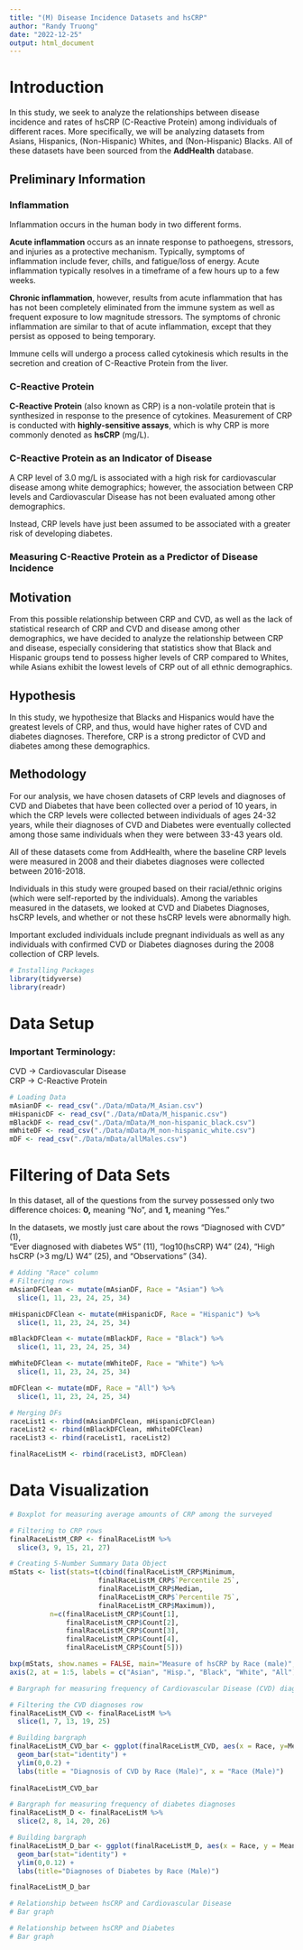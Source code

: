 ```yaml
---
title: "(M) Disease Incidence Datasets and hsCRP"
author: "Randy Truong"
date: "2022-12-25"
output: html_document
---
```


# Introduction
In this study, we seek to analyze the relationships between disease incidence and
rates of hsCRP (C-Reactive Protein) among individuals of different races. More specifically, we 
will be analyzing datasets from Asians, Hispanics, (Non-Hispanic) Whites, and
(Non-Hispanic) Blacks. All of these datasets have been sourced from the 
**AddHealth** database.

## Preliminary Information 
### Inflammation 
Inflammation occurs in the human body in two different forms. <br> 

**Acute inflammation** occurs as an innate response to pathoegens, stressors, 
and injuries as a protective mechanism. Typically, symptoms of inflammation 
include fever, chills, and fatigue/loss of energy. Acute inflammation typically 
resolves in a timeframe of a few hours up to a few weeks. <br> 

**Chronic inflammation**, however, results from acute 
inflammation that has has not been completely eliminated
from the immune system as well as frequent exposure to low
magnitude stressors. The symptoms of chronic inflammation are similar
to that of acute inflammation, except that they persist as opposed to 
being temporary. <br>

Immune cells will undergo a process called cytokinesis which results 
in the secretion and creation of C-Reactive Protein from the liver. <br>

### C-Reactive Protein 
**C-Reactive Protein** (also known as CRP) is a non-volatile protein that is synthesized in response to the presence of cytokines. 
Measurement of CRP is conducted with **highly-sensitive assays**, 
which is why CRP is more commonly denoted as **hsCRP** (mg/L). <br> 

### C-Reactive Protein as an Indicator of Disease 
A CRP level of 3.0 mg/L is associated with a high risk for cardiovascular disease among white demographics; however, the association between CRP levels and Cardiovascular Disease has not been evaluated among other demographics. 

Instead, CRP levels have just been assumed to be associated with a greater risk of developing diabetes.

### Measuring C-Reactive Protein as a Predictor of Disease Incidence

## Motivation 
From this possible relationship between CRP and CVD, as well as the lack of
statistical research of CRP and CVD and disease among other demographics, we
have decided to analyze the relationship between CRP and disease, especially
considering that statistics show that Black and Hispanic groups tend to 
possess higher levels of CRP compared to Whites, while Asians exhibit the 
lowest levels of CRP out of all ethnic demographics. 

## Hypothesis 
In this study, we hypothesize that Blacks and Hispanics would have the greatest
levels of CRP, and thus, would have higher rates of CVD and diabetes diagnoses.
Therefore, CRP is a strong predictor of CVD and diabetes among these 
demographics. 

## Methodology 
For our analysis, we have chosen datasets of CRP levels and diagnoses of CVD
and Diabetes that have been collected over a period of 10 years, in which
the CRP levels were collected between individuals of ages 24-32 years, 
while their diagnoses of CVD and Diabetes were eventually collected among
those same individuals when they were between 33-43 years old.

All of these datasets come from AddHealth, where the baseline CRP levels 
were measured in 2008 and their diabetes diagnoses were collected between
2016-2018. 

Individuals in this study were grouped based on their racial/ethnic origins 
(which were self-reported by the individuals). Among the variables measured 
in the datasets, we looked at CVD and Diabetes Diagnoses, hsCRP levels, 
and whether or not these hsCRP levels were abnormally high.

Important excluded individuals include pregnant individuals as well as any
individuals with confirmed CVD or Diabetes diagnoses during the 2008 
collection of CRP levels. 

```r
# Installing Packages
library(tidyverse)
library(readr)
```

# Data Setup  

### Important Terminology: 
CVD -> Cardiovascular Disease           
CRP -> C-Reactive Protein           

```r
# Loading Data 
mAsianDF <- read_csv("./Data/mData/M_Asian.csv")
mHispanicDF <- read_csv("./Data/mData/M_hispanic.csv")
mBlackDF <- read_csv("./Data/mData/M_non-hispanic_black.csv")
mWhiteDF <- read_csv("./Data/mData/M_non-hispanic_white.csv")
mDF <- read_csv("./Data/mData/allMales.csv")
```

# Filtering of Data Sets 

In this dataset, all of the questions from the survey possessed
only two difference choices: **0,** meaning "No", and **1,** meaning "Yes." 

In the datasets, we mostly just care about the rows "Diagnosed with CVD" (1),  
"Ever diagnosed with diabetes W5" (11), "log10(hsCRP) W4" (24), "High hsCRP (>3 mg/L) W4" (25), and "Observations" (34).



```r
# Adding "Race" column
# Filtering rows 
mAsianDFClean <- mutate(mAsianDF, Race = "Asian") %>% 
  slice(1, 11, 23, 24, 25, 34) 

mHispanicDFClean <- mutate(mHispanicDF, Race = "Hispanic") %>% 
  slice(1, 11, 23, 24, 25, 34) 

mBlackDFClean <- mutate(mBlackDF, Race = "Black") %>% 
  slice(1, 11, 23, 24, 25, 34) 

mWhiteDFClean <- mutate(mWhiteDF, Race = "White") %>% 
  slice(1, 11, 23, 24, 25, 34) 

mDFClean <- mutate(mDF, Race = "All") %>% 
  slice(1, 11, 23, 24, 25, 34)

```

```r
# Merging DFs
raceList1 <- rbind(mAsianDFClean, mHispanicDFClean)
raceList2 <- rbind(mBlackDFClean, mWhiteDFClean)
raceList3 <- rbind(raceList1, raceList2)

finalRaceListM <- rbind(raceList3, mDFClean)

```


# Data Visualization  

```r
# Boxplot for measuring average amounts of CRP among the surveyed

# Filtering to CRP rows 
finalRaceListM_CRP <- finalRaceListM %>% 
  slice(3, 9, 15, 21, 27)

# Creating 5-Number Summary Data Object
mStats <- list(stats=t(cbind(finalRaceListM_CRP$Minimum,
                      finalRaceListM_CRP$`Percentile 25`,
                      finalRaceListM_CRP$Median,
                      finalRaceListM_CRP$`Percentile 75`,
                      finalRaceListM_CRP$Maximum)),
          n=c(finalRaceListM_CRP$Count[1],
              finalRaceListM_CRP$Count[2],
              finalRaceListM_CRP$Count[3],
              finalRaceListM_CRP$Count[4],
              finalRaceListM_CRP$Count[5]))

bxp(mStats, show.names = FALSE, main="Measure of hsCRP by Race (male)", ylab= "Race", xlab="hsCRP(mg/L)", ylim= c(0,10), horizontal = TRUE )
axis(2, at = 1:5, labels = c("Asian", "Hisp.", "Black", "White", "All"))
```

```r
# Bargraph for measuring frequency of Cardiovascular Disease (CVD) diagnoses

# Filtering the CVD diagnoses row
finalRaceListM_CVD <- finalRaceListM %>% 
  slice(1, 7, 13, 19, 25)

# Building bargraph
finalRaceListM_CVD_bar <- ggplot(finalRaceListM_CVD, aes(x = Race, y=Mean, fill=Race)) + 
  geom_bar(stat="identity") + 
  ylim(0,0.2) + 
  labs(title = "Diagnosis of CVD by Race (Male)", x = "Race (Male)")  
 
finalRaceListM_CVD_bar 
```

```r
# Bargraph for measuring frequency of diabetes diagnoses
finalRaceListM_D <- finalRaceListM %>% 
  slice(2, 8, 14, 20, 26) 

# Building bargraph
finalRaceListM_D_bar <- ggplot(finalRaceListM_D, aes(x = Race, y = Mean, fill=Race)) + 
  geom_bar(stat="identity") + 
  ylim(0,0.12) + 
  labs(title="Diagnoses of Diabetes by Race (Male)")

finalRaceListM_D_bar
```

```r
# Relationship between hsCRP and Cardiovascular Disease
# Bar graph 

# Relationship between hsCRP and Diabetes
# Bar graph 

```



